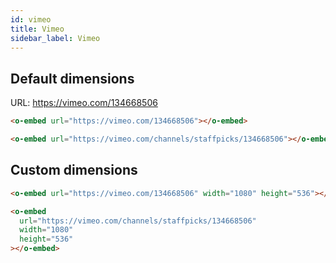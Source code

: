 ```yaml
---
id: vimeo
title: Vimeo
sidebar_label: Vimeo
---
```


## Default dimensions

URL: https://vimeo.com/134668506

```html
<o-embed url="https://vimeo.com/134668506"></o-embed>
```

<o-embed
url="https://vimeo.com/134668506"></o-embed>

```html
<o-embed url="https://vimeo.com/channels/staffpicks/134668506"></o-embed>
```

<o-embed url="https://vimeo.com/channels/staffpicks/134668506"></o-embed>

## Custom dimensions

```html
<o-embed url="https://vimeo.com/134668506" width="1080" height="536"></o-embed>
```

<o-embed
url="https://vimeo.com/134668506" width="1080" height="536"></o-embed>

```html
<o-embed
  url="https://vimeo.com/channels/staffpicks/134668506"
  width="1080"
  height="536"
></o-embed>
```

<o-embed url="https://vimeo.com/channels/staffpicks/134668506" width="1080" height="536"></o-embed>
